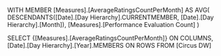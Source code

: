 WITH 
  MEMBER [Measures].[AverageRatingsCountPerMonth] AS 
    AVG(
      DESCENDANTS([Date].[Day Hierarchy].CURRENTMEMBER, [Date].[Day Hierarchy].[Month]),
      [Measures].[Performance Evaluation Count]
    )

SELECT 
  {[Measures].[AverageRatingsCountPerMonth]} ON COLUMNS,
  [Date].[Day Hierarchy].[Year].MEMBERS ON ROWS
FROM 
  [Circus DW]